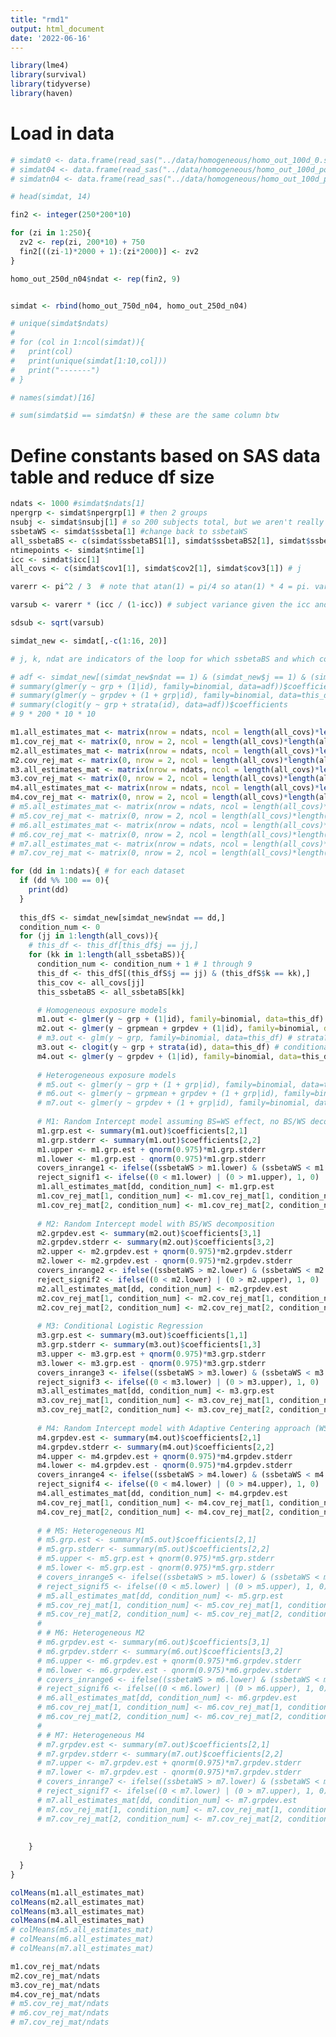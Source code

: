 ```yaml
---
title: "rmd1"
output: html_document
date: '2022-06-16'
---
```


```r

library(lme4)
library(survival)
library(tidyverse)
library(haven)


```

# Load in data

```r

# simdat0 <- data.frame(read_sas("../data/homogeneous/homo_out_100d_0.sas7bdat", NULL))
# simdat04 <- data.frame(read_sas("../data/homogeneous/homo_out_100d_pospt4.sas7bdat", NULL))
# simdatn04 <- data.frame(read_sas("../data/homogeneous/homo_out_100d_pospt4.sas7bdat", NULL))

# head(simdat, 14)

```

```r

fin2 <- integer(250*200*10)

for (zi in 1:250){
  zv2 <- rep(zi, 200*10) + 750 
  fin2[((zi-1)*2000 + 1):(zi*2000)] <- zv2
}

homo_out_250d_n04$ndat <- rep(fin2, 9)



```

```r

simdat <- rbind(homo_out_750d_n04, homo_out_250d_n04)

```

```r

# unique(simdat$ndats)
# 
# for (col in 1:ncol(simdat)){
#   print(col)
#   print(unique(simdat[1:10,col]))
#   print("-------")
# }

# names(simdat)[16]

# sum(simdat$id == simdat$n) # these are the same column btw

```

# Define constants based on SAS data table and reduce df size

```r

ndats <- 1000 #simdat$ndats[1]
npergrp <- simdat$npergrp[1] # then 2 groups
nsubj <- simdat$nsubj[1] # so 200 subjects total, but we aren't really using/dividing the groups here
ssbetaWS <- simdat$ssbeta[1] #change back to ssbetaWS
all_ssbetaBS <- c(simdat$ssbetaBS1[1], simdat$ssbetaBS2[1], simdat$ssbetaBS3[1]) # k
ntimepoints <- simdat$ntime[1]
icc <- simdat$icc[1]
all_covs <- c(simdat$cov1[1], simdat$cov2[1], simdat$cov3[1]) # j

varerr <- pi^2 / 3  # note that atan(1) = pi/4 so atan(1) * 4 = pi. varerr = (atan(1) * 4)**2 / 3

varsub <- varerr * (icc / (1-icc)) # subject variance given the icc and error variance (sigma squared v given icc and sigma squared e).

sdsub <- sqrt(varsub)

simdat_new <- simdat[,-c(1:16, 20)]
```

```r

# j, k, ndat are indicators of the loop for which ssbetaBS and which cov and which dataset we're on. we repeat the 9 combinations for 10 datasets each. 

# adf <- simdat_new[(simdat_new$ndat == 1) & (simdat_new$j == 1) & (simdat_new$k == 1),]
# summary(glmer(y ~ grp + (1|id), family=binomial, data=adf))$coefficients
# summary(glmer(y ~ grpdev + (1 + grp|id), family=binomial, data=this_df))$coefficients
# summary(clogit(y ~ grp + strata(id), data=adf))$coefficients
# 9 * 200 * 10 * 10

m1.all_estimates_mat <- matrix(nrow = ndats, ncol = length(all_covs)*length(all_ssbetaBS))
m1.cov_rej_mat <- matrix(0, nrow = 2, ncol = length(all_covs)*length(all_ssbetaBS))
m2.all_estimates_mat <- matrix(nrow = ndats, ncol = length(all_covs)*length(all_ssbetaBS))
m2.cov_rej_mat <- matrix(0, nrow = 2, ncol = length(all_covs)*length(all_ssbetaBS))
m3.all_estimates_mat <- matrix(nrow = ndats, ncol = length(all_covs)*length(all_ssbetaBS))
m3.cov_rej_mat <- matrix(0, nrow = 2, ncol = length(all_covs)*length(all_ssbetaBS))
m4.all_estimates_mat <- matrix(nrow = ndats, ncol = length(all_covs)*length(all_ssbetaBS))
m4.cov_rej_mat <- matrix(0, nrow = 2, ncol = length(all_covs)*length(all_ssbetaBS))
# m5.all_estimates_mat <- matrix(nrow = ndats, ncol = length(all_covs)*length(all_ssbetaBS))
# m5.cov_rej_mat <- matrix(0, nrow = 2, ncol = length(all_covs)*length(all_ssbetaBS))
# m6.all_estimates_mat <- matrix(nrow = ndats, ncol = length(all_covs)*length(all_ssbetaBS))
# m6.cov_rej_mat <- matrix(0, nrow = 2, ncol = length(all_covs)*length(all_ssbetaBS))
# m7.all_estimates_mat <- matrix(nrow = ndats, ncol = length(all_covs)*length(all_ssbetaBS))
# m7.cov_rej_mat <- matrix(0, nrow = 2, ncol = length(all_covs)*length(all_ssbetaBS))

for (dd in 1:ndats){ # for each dataset
  if (dd %% 100 == 0){
    print(dd)
  }
   
  this_dfS <- simdat_new[simdat_new$ndat == dd,]
  condition_num <- 0
  for (jj in 1:length(all_covs)){
    # this_df <- this_df[this_df$j == jj,]
    for (kk in 1:length(all_ssbetaBS)){
      condition_num <- condition_num + 1 # 1 through 9
      this_df <- this_dfS[(this_dfS$j == jj) & (this_dfS$k == kk),]
      this_cov <- all_covs[jj]
      this_ssbetaBS <- all_ssbetaBS[kk]

      # Homogeneous exposure models
      m1.out <- glmer(y ~ grp + (1|id), family=binomial, data=this_df) 
      m2.out <- glmer(y ~ grpmean + grpdev + (1|id), family=binomial, data=this_df) # grpdev = grp - grpmean
      # m3.out <- glm(y ~ grp, family=binomial, data=this_df) # strata?? vanilla logistic regression. really bad.
      m3.out <- clogit(y ~ grp + strata(id), data=this_df) # conditional logistic regression model
      m4.out <- glmer(y ~ grpdev + (1|id), family=binomial, data=this_df) # adaptive centering approach, WS effect only
      
      # Heterogeneous exposure models 
      # m5.out <- glmer(y ~ grp + (1 + grp|id), family=binomial, data=this_df) # heterogeneous exposure version of M1
      # m6.out <- glmer(y ~ grpmean + grpdev + (1 + grp|id), family=binomial, data=this_df) # heterogeneous exposure version of M2
      # m7.out <- glmer(y ~ grpdev + (1 + grp|id), family=binomial, data=this_df) # heterogeneous exposure version of M4
      
      # M1: Random Intercept model assuming BS=WS effect, no BS/WS decomposition
      m1.grp.est <- summary(m1.out)$coefficients[2,1]
      m1.grp.stderr <- summary(m1.out)$coefficients[2,2]
      m1.upper <- m1.grp.est + qnorm(0.975)*m1.grp.stderr
      m1.lower <- m1.grp.est - qnorm(0.975)*m1.grp.stderr
      covers_inrange1 <- ifelse((ssbetaWS > m1.lower) & (ssbetaWS < m1.upper), 1, 0)
      reject_signif1 <- ifelse((0 < m1.lower) | (0 > m1.upper), 1, 0)
      m1.all_estimates_mat[dd, condition_num] <- m1.grp.est
      m1.cov_rej_mat[1, condition_num] <- m1.cov_rej_mat[1, condition_num] + covers_inrange1 # coverage
      m1.cov_rej_mat[2, condition_num] <- m1.cov_rej_mat[2, condition_num] + reject_signif1 # rejection
      
      # M2: Random Intercept model with BS/WS decomposition
      m2.grpdev.est <- summary(m2.out)$coefficients[3,1]
      m2.grpdev.stderr <- summary(m2.out)$coefficients[3,2]
      m2.upper <- m2.grpdev.est + qnorm(0.975)*m2.grpdev.stderr
      m2.lower <- m2.grpdev.est - qnorm(0.975)*m2.grpdev.stderr
      covers_inrange2 <- ifelse((ssbetaWS > m2.lower) & (ssbetaWS < m2.upper), 1, 0)
      reject_signif2 <- ifelse((0 < m2.lower) | (0 > m2.upper), 1, 0)
      m2.all_estimates_mat[dd, condition_num] <- m2.grpdev.est
      m2.cov_rej_mat[1, condition_num] <- m2.cov_rej_mat[1, condition_num] + covers_inrange2 # coverage
      m2.cov_rej_mat[2, condition_num] <- m2.cov_rej_mat[2, condition_num] + reject_signif2 # rejection
      
      # M3: Conditional Logistic Regression
      m3.grp.est <- summary(m3.out)$coefficients[1,1]
      m3.grp.stderr <- summary(m3.out)$coefficients[1,3]
      m3.upper <- m3.grp.est + qnorm(0.975)*m3.grp.stderr
      m3.lower <- m3.grp.est - qnorm(0.975)*m3.grp.stderr
      covers_inrange3 <- ifelse((ssbetaWS > m3.lower) & (ssbetaWS < m3.upper), 1, 0)
      reject_signif3 <- ifelse((0 < m3.lower) | (0 > m3.upper), 1, 0)
      m3.all_estimates_mat[dd, condition_num] <- m3.grp.est
      m3.cov_rej_mat[1, condition_num] <- m3.cov_rej_mat[1, condition_num] + covers_inrange3 # coverage
      m3.cov_rej_mat[2, condition_num] <- m3.cov_rej_mat[2, condition_num] + reject_signif3 # rejection
      
      # M4: Random Intercept model with Adaptive Centering approach (WS deviation effect only)
      m4.grpdev.est <- summary(m4.out)$coefficients[2,1]
      m4.grpdev.stderr <- summary(m4.out)$coefficients[2,2]
      m4.upper <- m4.grpdev.est + qnorm(0.975)*m4.grpdev.stderr
      m4.lower <- m4.grpdev.est - qnorm(0.975)*m4.grpdev.stderr
      covers_inrange4 <- ifelse((ssbetaWS > m4.lower) & (ssbetaWS < m4.upper), 1, 0)
      reject_signif4 <- ifelse((0 < m4.lower) | (0 > m4.upper), 1, 0)
      m4.all_estimates_mat[dd, condition_num] <- m4.grpdev.est
      m4.cov_rej_mat[1, condition_num] <- m4.cov_rej_mat[1, condition_num] + covers_inrange4 # coverage
      m4.cov_rej_mat[2, condition_num] <- m4.cov_rej_mat[2, condition_num] + reject_signif4 # rejection
      
      # # M5: Heterogeneous M1
      # m5.grp.est <- summary(m5.out)$coefficients[2,1]
      # m5.grp.stderr <- summary(m5.out)$coefficients[2,2]
      # m5.upper <- m5.grp.est + qnorm(0.975)*m5.grp.stderr
      # m5.lower <- m5.grp.est - qnorm(0.975)*m5.grp.stderr
      # covers_inrange5 <- ifelse((ssbetaWS > m5.lower) & (ssbetaWS < m5.upper), 1, 0)
      # reject_signif5 <- ifelse((0 < m5.lower) | (0 > m5.upper), 1, 0)
      # m5.all_estimates_mat[dd, condition_num] <- m5.grp.est
      # m5.cov_rej_mat[1, condition_num] <- m5.cov_rej_mat[1, condition_num] + covers_inrange5 # coverage
      # m5.cov_rej_mat[2, condition_num] <- m5.cov_rej_mat[2, condition_num] + reject_signif5 # rejection
      # 
      # # M6: Heterogeneous M2
      # m6.grpdev.est <- summary(m6.out)$coefficients[3,1]
      # m6.grpdev.stderr <- summary(m6.out)$coefficients[3,2]
      # m6.upper <- m6.grpdev.est + qnorm(0.975)*m6.grpdev.stderr
      # m6.lower <- m6.grpdev.est - qnorm(0.975)*m6.grpdev.stderr
      # covers_inrange6 <- ifelse((ssbetaWS > m6.lower) & (ssbetaWS < m6.upper), 1, 0)
      # reject_signif6 <- ifelse((0 < m6.lower) | (0 > m6.upper), 1, 0)
      # m6.all_estimates_mat[dd, condition_num] <- m6.grpdev.est
      # m6.cov_rej_mat[1, condition_num] <- m6.cov_rej_mat[1, condition_num] + covers_inrange6 # coverage
      # m6.cov_rej_mat[2, condition_num] <- m6.cov_rej_mat[2, condition_num] + reject_signif6 # rejection
      # 
      # # M7: Heterogeneous M4
      # m7.grpdev.est <- summary(m7.out)$coefficients[2,1]
      # m7.grpdev.stderr <- summary(m7.out)$coefficients[2,2]
      # m7.upper <- m7.grpdev.est + qnorm(0.975)*m7.grpdev.stderr
      # m7.lower <- m7.grpdev.est - qnorm(0.975)*m7.grpdev.stderr
      # covers_inrange7 <- ifelse((ssbetaWS > m7.lower) & (ssbetaWS < m7.upper), 1, 0)
      # reject_signif7 <- ifelse((0 < m7.lower) | (0 > m7.upper), 1, 0)
      # m7.all_estimates_mat[dd, condition_num] <- m7.grpdev.est
      # m7.cov_rej_mat[1, condition_num] <- m7.cov_rej_mat[1, condition_num] + covers_inrange7 # coverage
      # m7.cov_rej_mat[2, condition_num] <- m7.cov_rej_mat[2, condition_num] + reject_signif7 # rejection
      
      
    }
    
  }
}


```

```r

colMeans(m1.all_estimates_mat)
colMeans(m2.all_estimates_mat)
colMeans(m3.all_estimates_mat)
colMeans(m4.all_estimates_mat)
# colMeans(m5.all_estimates_mat)
# colMeans(m6.all_estimates_mat)
# colMeans(m7.all_estimates_mat)

m1.cov_rej_mat/ndats
m2.cov_rej_mat/ndats
m3.cov_rej_mat/ndats
m4.cov_rej_mat/ndats
# m5.cov_rej_mat/ndats
# m6.cov_rej_mat/ndats
# m7.cov_rej_mat/ndats

```
